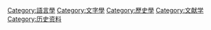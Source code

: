 [[Category:語言學|Category:語言學]]
[[Category:文字學|Category:文字學]]
[[Category:歷史學|Category:歷史學]]
[[Category:文献学|Category:文献学]]
[[Category:历史资料|Category:历史资料]]